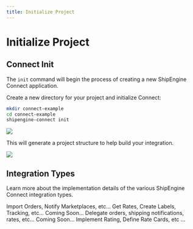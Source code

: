```yaml
---
title: Initialize Project
---
```



# Initialize Project

## Connect Init

The `init` command will begin the process of creating a new ShipEngine Connect application.

Create a new directory for your project and initialize Connect:

```bash
mkdir connect-example
cd connect-example
shipengine-connect init
```

![](./images/connect-init.png)

This will generate a project structure to help build your integration.

![](./images/connect-fresh-project.png)

## Integration Types

Learn more about the implementation details of the various ShipEngine Connect integration types.

<FlexSection justifyContent="space-around" flexWrap="wrap">
  <ThinTile header="Orders" icon={orderIcon} to="../orders/index.mdx">
    Import Orders, Notify Marketplaces, etc...
  </ThinTile>
  <ThinTile header="Shipping" icon={packageIcon} to="../shipping/index.mdx">
    Get Rates, Create Labels, Tracking, etc...
  </ThinTile>
  <ThinTile header="Inventory" icon={cogBrowser}>
    Coming Soon...
  </ThinTile>
  <ThinTile
    header="3PL"
    icon={thirdPartyLogisticsIcon}
    to="../fulfillment-provider/index.mdx"
  >
    Delegate orders, shipping notifications, rates, etc...
  </ThinTile>
  <ThinTile header="Freight" icon={truckIcon}>
    Coming Soon...
  </ThinTile>
  <ThinTile
    header="Native Rating"
    icon={calculatorIcon}
    to="../native-rating/index.md"
  >
    Implement Rating, Define Rate Cards, etc ...
  </ThinTile>
</FlexSection>
